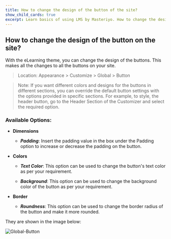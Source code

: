 ---
title: How to change the design of the button of the site?
show_child_cards: true
excerpt: Learn basics of using LMS by Masteriyo. How to change the design of the button on the site.
---

## How to change the design of the button on the site?

With the eLearning theme, you can change the design of the buttons. This makes all the changes to all the buttons on your site.

> Location: Appearance > Customize > Global > Button

> Note: If you want different colors and designs for the buttons in different sections, you can override the default button settings with the options provided in specific sections. For example, to style, the header button, go to the Header Section of the Customizer and select the required option.

### Available Options:

- **Dimensions**

  - ***Padding***: Insert the padding value in the box under the Padding option to increase or decrease the padding on the button.

- **Colors**

  - ***Text Color***: This option can be used to change the button's text color as per your requirement.
  
  - ***Background***: This option can be used to change the background color of the button as per your requirement.

- **Border**

   - ***Roundness***: This option can be used to change the border radius of the button and make it more rounded.

They are shown in the image below:

![Global-Button](https://user-images.githubusercontent.com/109593521/183639662-1bd6a59d-be0f-48af-8561-c447967cc3cc.png)

